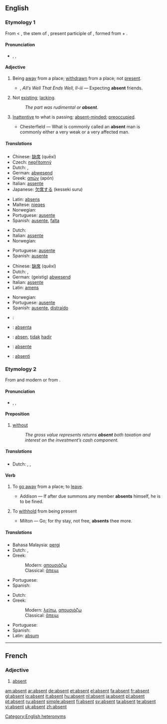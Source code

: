 {{rfc|def of fourth sense & is it a noun, cleanup quotes, I have this doubt that it is actually the same etymology, expand my minimal french section}}
==English==

===Etymology 1===
From {{F.}} {{term|lang=fr|absent}} < {{L.}} {{term|absent-}}, the stem of {{term|absens}}, present participle of {{term|abesse||to be away from}}, formed from {{term|ab}} + {{term|esse||to be}}.

====Pronunciation====
* {{a|RP|US}} {{enPR|ăb'sənt}}, {{IPA|/ˈæbsənt/}}, {{SAMPA|/{bs@nt/}}

====Adjective====
{{en-adj|-}}

# Being [[away]] from a place; [[withdrawn]] from a place; not [[present]].
#* {{rfdate}} {{Shak.}}, ''All’s Well That Ends Well, II-iii'' — Expecting '''absent''' friends.
# Not [[exist]]ing; [[lack]]ing.
#: ''The part was rudimental or '''absent'''.''
# [[inattentive|Inattentive]] to what is passing; [[absent-minded]]; [[preoccupied]].
#* {{rfdate}} Chesterfield — What is commonly called an '''absent''' man is commonly either a very weak or a very affected man.

=====Translations=====
{{trans-top|being away from a place}}
*Chinese: [[缺席]] (quēxí)
*Czech: [[nepřítomný]] {{m}}
*Dutch: {{t+|nl|afwezig}}, {{t+|nl|weg}}
*German: [[abwesend]]
*Greek: [[απών]] (apón) {{m}}
*Italian: [[assente]]
*Japanese: [[欠席する]] (kesseki suru)
{{trans-mid}}
*Latin: [[absens]]
*Maltese: [[nieqes]]
*Norwegian: {{t|no|fraværende}}
*Portuguese: [[ausente]]
*Spanish: [[ausente]], [[falta]]
{{trans-bottom}}

{{trans-top|not existing}}
*Dutch: {{t+|nl|afwezig}}
*Italian: [[assente]]
*Norwegian: {{t|no|fraværende}}
{{trans-mid}}
*Portuguese: [[ausente]]
*Spanish: [[ausente]]
{{trans-bottom}}

{{trans-top|inattentive}}
*Chinese: [[缺席]] (quēxí)
*Dutch: {{t+|nl|afwezig}}, {{t|nl|verstrooid}}
*German: (geistig) [[abwesend]]
*Italian: [[assente]]
*Latin: [[amens]]
{{trans-mid}}
*Norwegian: {{t|no|fraværende}}
*Portuguese: [[ausente]]
*Spanish: [[ausente]], [[distraído]]
{{trans-bottom}}

{{checktrans-top}}
*{{ttbc|French}}: {{t+|fr|absent}}
*{{ttbc|Ido}}: [[absenta]]
*{{ttbc|Indonesian}}: [[absen]], [[tidak]] [[hadir]]
*{{ttbc|Interlingua}}: [[absente]]
*{{ttbc|Novial}}: [[absenti]]
{{checktrans-bottom}}

===Etymology 2===
From {{OF.}} and modern {{F.}} {{term|absenter}} or from {{LL.}} {{term|absentare||keep away, be away}}.

====Pronunciation====
* {{a|RP|US}} {{enPR|ăbsĕnt'}}, {{IPA|/æbˈsɛnt/}}, {{SAMPA|{b"sEnt}}

====Preposition====
{{en-prep}}

# [[without]]
#: ''The gross value represents returns '''absent''' both taxation and interest on the investment’s cash component.''

=====Translations=====
{{trans-top|without}}
*Dutch: {{t+|nl|behalve}}, {{t+|nl|zonder}}, {{t|nl|uitgezonderd}}
{{trans-mid}}
{{trans-bottom}}

====Verb====
{{en-verb}}

# {{context|transitive|with [[reflexive]] pronoun}} To [[go away]] from a place; to [[leave]].
#* {{rfdate}} Addison — If after due summons any member '''absents''' himself, he is to be fined.
# {{context|transitive|obsolete}} To [[withhold]] from being present
#* {{rfdate}} Milton — Go; for thy stay, not free, '''absents''' thee more.

=====Translations=====
{{trans-top|to leave}}
*Bahasa Malaysia: [[pergi]]
*Dutch: {{t+|nl|zich}} {{t+|nl|verwijderen}}, {{t+|nl|vertrekken}}
*Greek:
*:Modern: [[απουσιάζω]]
*:Classical: [[ἅπειμι]]
{{trans-mid}}
*Portuguese: {{t-|pt|ausentar}}
*Spanish: {{t|es|ausentarse}}
{{trans-bottom}}

{{trans-top|to be not present}}
*Dutch: {{t+|nl|afwezig}} {{t+|nl|zijn}}
*Greek:
*:Modern: [[λείπω]], [[απουσιάζω]]
*:Classical: [[ἅπειμι]]
{{trans-mid}}
*Portuguese: {{t-|pt|ausentar}}
*Spanish: {{t|es|ausentarse}}
*Latin: [[absum]]
{{trans-bottom}}

[[Category:English heteronyms]]

----

==French==

===Adjective===
{{fr-adj}}

# [[#English|absent]]

[[am:absent]]
[[ar:absent]]
[[de:absent]]
[[et:absent]]
[[el:absent]]
[[fa:absent]]
[[fr:absent]]
[[gl:absent]]
[[io:absent]]
[[it:absent]]
[[hu:absent]]
[[nl:absent]]
[[ja:absent]]
[[pl:absent]]
[[pt:absent]]
[[ru:absent]]
[[simple:absent]]
[[fi:absent]]
[[sv:absent]]
[[ta:absent]]
[[te:absent]]
[[vi:absent]]
[[uk:absent]]
[[zh:absent]]